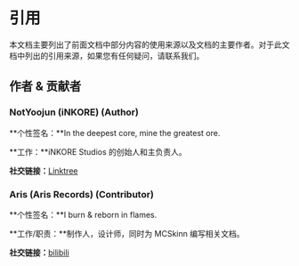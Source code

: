 # 引用

本文档主要列出了前面文档中部分内容的使用来源以及文档的主要作者。对于此文档中列出的引用来源，如果您有任何疑问，请联系我们。

## 作者 & 贡献者

### NotYoojun (iNKORE) (Author)

**个性签名：**In the deepest core, mine the greatest ore.

**工作：**iNKORE Studios 的创始人和主负责人。

**社交链接：**[Linktree](https://linktr.ee/NotYoojun)

### Aris (Aris Records) (Contributor)

**个性签名：**I burn & reborn in flames.

**工作/职责：**制作人，设计师，同时为 MCSkinn 编写相关文档。

**社交链接：**[bilibili](https://space.bilibili.com/631249955)